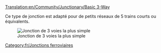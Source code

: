 [[Translation:en/Community/Junctionary/Basic 3-Way]]
{{fr/Menu de Croisements}}

Ce type de jonction est adapté pour de petits réseaux de 5 trains courts ou équivalents.

[[File:en/3way basic3.png|none|frame|Jonction de 3 voies la plus simple]]

{{fr/Critère de jonction|Peu coûteux|0|0|0|2|0|0|1|1|0|0|0||Les trains en panne bloquent toute la jonction.|
*Ne peut traiter qu'un train à la fois (à moins d'utiliser les [[fr/Manual/Signaux#signaux-de-chemin|signaux de voie]])
*Provoquera un empilement du trafic 
}}

[[Category:fr/Jonctions ferroviaires]]